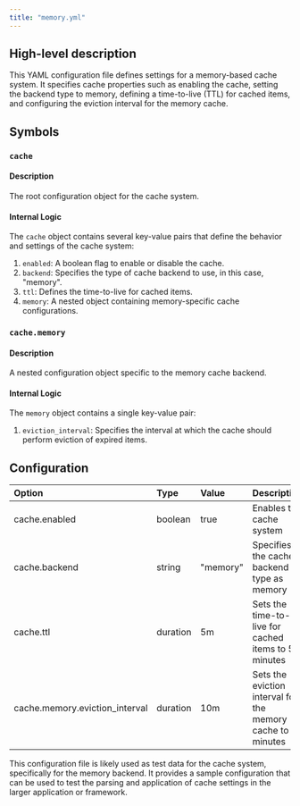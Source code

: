 ```yaml
---
title: "memory.yml"
---
```


## High-level description
This YAML configuration file defines settings for a memory-based cache system. It specifies cache properties such as enabling the cache, setting the backend type to memory, defining a time-to-live (TTL) for cached items, and configuring the eviction interval for the memory cache.

## Symbols

### `cache`
#### Description
The root configuration object for the cache system.

#### Internal Logic
The `cache` object contains several key-value pairs that define the behavior and settings of the cache system:

1. `enabled`: A boolean flag to enable or disable the cache.
2. `backend`: Specifies the type of cache backend to use, in this case, "memory".
3. `ttl`: Defines the time-to-live for cached items.
4. `memory`: A nested object containing memory-specific cache configurations.

### `cache.memory`
#### Description
A nested configuration object specific to the memory cache backend.

#### Internal Logic
The `memory` object contains a single key-value pair:

1. `eviction_interval`: Specifies the interval at which the cache should perform eviction of expired items.

## Configuration
| Option | Type | Value | Description |
|:-------|:-----|:------|:------------|
| cache.enabled | boolean | true | Enables the cache system |
| cache.backend | string | "memory" | Specifies the cache backend type as memory |
| cache.ttl | duration | 5m | Sets the time-to-live for cached items to 5 minutes |
| cache.memory.eviction_interval | duration | 10m | Sets the eviction interval for the memory cache to 10 minutes |

This configuration file is likely used as test data for the cache system, specifically for the memory backend. It provides a sample configuration that can be used to test the parsing and application of cache settings in the larger application or framework.